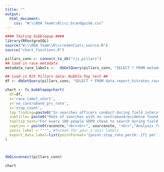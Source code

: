 ```yaml
---
title: ""
output:
  html_document:
    css: "W:\\RDA Team\\R\\cc_brandguide.css"
---
```

<!-- link to Google Font -->
<link href="https://fonts.googleapis.com/css2?family=Inter:wght@100;200;300;400;500;600;700;800;900&display=swap" rel="stylesheet">

```r

#### Testing bubblepop ####
library(RPostgreSQL)
source("W:\\RDA Team\\R\\credentials_source.R")
source("chart_functions.R")

pillars_conn <- connect_to_db("rjs_pillars")
## load in race metadata
metadata_race_labels <-  dbGetQuery(pillars_conn, "SELECT * FROM metadata_race_labels") %>% select(race_base, race_label_short, race_label_long)

## Load in RJS Pillars data: Bubble Pop test ##
df <- dbGetQuery(pillars_conn, "SELECT * FROM data.report_hitrates_race_ficard_person")  %>% filter(race!="total" & race != "nhpi" & race!= "aian" & !is.na(stop_count))  %>% left_join(metadata_race_labels, by = c("race" = "race_base")) %>% arrange(desc(no_contraband_prc_rate))

chart <- fx_bubblepopchart(
  df=df, 
  x='race_label_short', 
  y='no_contraband_prc_rate', 
  z='stop_count',
  top_finding=paste0("In searches officers conduct during field interview cards, most yield no contraband and disproportionately target people of color."), # this is the top finding from the chart that gets used like a title
  subtitle= paste0("Rate of searches with no contraband/evidence found during field interview cards by race"), # this is the more standard chart title that gets used as a subtitle
  tooltip_text="For every 100 people SDPD chose to search during field interview cards of individuals perceived as <b>{point.race_label_long:.1f}</b>, SDPD found no contraband/evidence in <b>{point.no_contraband_prc_rate:.1f}</b> of people searched, a total of <b>{point.stop_count:,0f}</b> biased searches.", # customize your tooltip as a statement, calling out rate and count
  caption = paste0(racenote,"<br><br>", sourcenote, "<br>","Analysis for all officer-initiated stops that resulted in a search and field interview card.","<br>"), # if necessary add a method note between the racenote and sourcenote with a line break, use racenote if graph includes data by race, and always use sourcenote. Each of these are standard objects across all charts
  yaxis_label = "''", #format for your y axis labels
  export_data_label=list(pointFormat='{point.stop_rate_per1k:.1f} per 1K')
)



dbDisconnect(pillars_conn)
```

```r
chart
```

<script>
  widg = document.getElementsByClassName('html-widget'); //find widgets
  for (let i = 0; i < widg.length; i++) { //loop through
    document.getElementsByClassName('highchart')[i].style.width = '100%'; //adjust width
    document.getElementsByClassName('highchart')[i].style.height = '100%'; //adjust height
  }
</script>